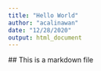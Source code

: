---
title: "Hello World"
author: "acalinawan"
date: "12/28/2020"
output: html_document
---

 ## This is a markdown file



